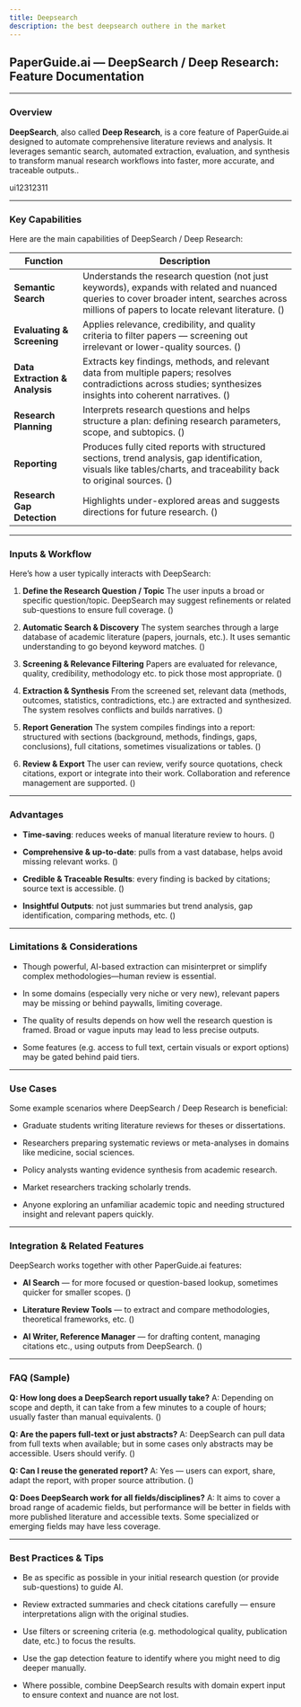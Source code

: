 ```yaml
---
title: Deepsearch
description: the best deepsearch outhere in the market
---
```

## PaperGuide.ai — DeepSearch / Deep Research: Feature Documentation

---

### Overview

**DeepSearch**, also called **Deep Research**, is a core feature of PaperGuide.ai designed to automate comprehensive literature reviews and analysis. It leverages semantic search, automated extraction, evaluation, and synthesis to transform manual research workflows into faster, more accurate, and traceable outputs..

ui12312311

---

### Key Capabilities

Here are the main capabilities of DeepSearch / Deep Research:

| Function                       | Description                                                                                                                                                                                   |
| ------------------------------ | --------------------------------------------------------------------------------------------------------------------------------------------------------------------------------------------- |
| **Semantic Search**            | Understands the research question (not just keywords), expands with related and nuanced queries to cover broader intent, searches across millions of papers to locate relevant literature. () |
| **Evaluating & Screening**     | Applies relevance, credibility, and quality criteria to filter papers — screening out irrelevant or lower-quality sources. ()                                                                 |
| **Data Extraction & Analysis** | Extracts key findings, methods, and relevant data from multiple papers; resolves contradictions across studies; synthesizes insights into coherent narratives. ()                             |
| **Research Planning**          | Interprets research questions and helps structure a plan: defining research parameters, scope, and subtopics. ()                                                                              |
| **Reporting**                  | Produces fully cited reports with structured sections, trend analysis, gap identification, visuals like tables/charts, and traceability back to original sources. ()                          |
| **Research Gap Detection**     | Highlights under-explored areas and suggests directions for future research. ()                                                                                                               |

---

### Inputs & Workflow

Here’s how a user typically interacts with DeepSearch:

1. **Define the Research Question / Topic**
   The user inputs a broad or specific question/topic. DeepSearch may suggest refinements or related sub-questions to ensure full coverage. ()

2. **Automatic Search & Discovery**
   The system searches through a large database of academic literature (papers, journals, etc.). It uses semantic understanding to go beyond keyword matches. ()

3. **Screening & Relevance Filtering**
   Papers are evaluated for relevance, quality, credibility, methodology etc. to pick those most appropriate. ()

4. **Extraction & Synthesis**
   From the screened set, relevant data (methods, outcomes, statistics, contradictions, etc.) are extracted and synthesized. The system resolves conflicts and builds narratives. ()

5. **Report Generation**
   The system compiles findings into a report: structured with sections (background, methods, findings, gaps, conclusions), full citations, sometimes visualizations or tables. ()

6. **Review & Export**
   The user can review, verify source quotations, check citations, export or integrate into their work. Collaboration and reference management are supported. ()

---

### Advantages

- **Time-saving**: reduces weeks of manual literature review to hours. ()

- **Comprehensive & up-to-date**: pulls from a vast database, helps avoid missing relevant works. ()

- **Credible & Traceable Results**: every finding is backed by citations; source text is accessible. ()

- **Insightful Outputs**: not just summaries but trend analysis, gap identification, comparing methods, etc. ()

---

### Limitations & Considerations

- Though powerful, AI-based extraction can misinterpret or simplify complex methodologies—human review is essential.

- In some domains (especially very niche or very new), relevant papers may be missing or behind paywalls, limiting coverage.

- The quality of results depends on how well the research question is framed. Broad or vague inputs may lead to less precise outputs.

- Some features (e.g. access to full text, certain visuals or export options) may be gated behind paid tiers.

---

### Use Cases

Some example scenarios where DeepSearch / Deep Research is beneficial:

- Graduate students writing literature reviews for theses or dissertations.

- Researchers preparing systematic reviews or meta-analyses in domains like medicine, social sciences.

- Policy analysts wanting evidence synthesis from academic research.

- Market researchers tracking scholarly trends.

- Anyone exploring an unfamiliar academic topic and needing structured insight and relevant papers quickly.

---

### Integration & Related Features

DeepSearch works together with other PaperGuide.ai features:

- **AI Search** — for more focused or question-based lookup, sometimes quicker for smaller scopes. ()

- **Literature Review Tools** — to extract and compare methodologies, theoretical frameworks, etc. ()

- **AI Writer, Reference Manager** — for drafting content, managing citations etc., using outputs from DeepSearch. ()

---

### FAQ (Sample)

**Q: How long does a DeepSearch report usually take?**
A: Depending on scope and depth, it can take from a few minutes to a couple of hours; usually faster than manual equivalents. ()

**Q: Are the papers full-text or just abstracts?**
A: DeepSearch can pull data from full texts when available; but in some cases only abstracts may be accessible. Users should verify. ()

**Q: Can I reuse the generated report?**
A: Yes — users can export, share, adapt the report, with proper source attribution. ()

**Q: Does DeepSearch work for all fields/disciplines?**
A: It aims to cover a broad range of academic fields, but performance will be better in fields with more published literature and accessible texts. Some specialized or emerging fields may have less coverage.

---

### Best Practices & Tips

- Be as specific as possible in your initial research question (or provide sub-questions) to guide AI.

- Review extracted summaries and check citations carefully — ensure interpretations align with the original studies.

- Use filters or screening criteria (e.g. methodological quality, publication date, etc.) to focus the results.

- Use the gap detection feature to identify where you might need to dig deeper manually.

- Where possible, combine DeepSearch results with domain expert input to ensure context and nuance are not lost.

